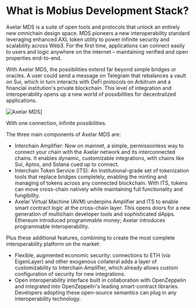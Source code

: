 # What is Mobius Development Stack?

Axelar MDS is a suite of open tools and protocols that unlock an entirely new omnichain design space. MDS pioneers a new interoperability standard leveraging enhanced AXL token utility to power infinite security and scalability across Web3. For the first time, applications can connect easily to users and logic anywhere on the internet – maintaining verified and open properties end-to-end.

With Axelar MDS, the possibilities extend far beyond simple bridges or oracles. A user could send a message on Telegram that rebalances a vault on Sui, which in turn interacts with DeFi protocols on Arbitrum and a financial institution's private blockchain. This level of integration and interoperability opens up a new world of possibilities for decentralized applications.

![Axelar MDS](/images/axelar-mds-diagram.jpg)]

With one connection, infinite possibilities.

The three main components of Axelar MDS are:

- Interchain Amplifier: Now on mainnet, a simple, permissionless way to connect your chain with the Axelar network and its interconnected chains. It enables dynamic, customizable integrations, with chains like Sui, Aptos, and Solana cued up to connect.
- Interchain Token Service (ITS): An institutional-grade set of tokenization tools that replace bridges completely, enabling the minting and managing of tokens across any connected blockchain. With ITS, tokens can move cross-chain natively while maintaining full functionality and fungibility.
- Axelar Virtual Machine (AVM) underpins Amplifier and ITS to enable smart contract logic at the cross-chain layer. This opens doors for a new generation of multichain developer tools and sophisticated dApps. Ethereum introduced programmable money; Axelar introduces programmable interoperability.  

Plus these additional features, combining to create the most complete interoperability platform on the market:

- Flexible, augmented economic security: connections to ETH (via EigenLayer) and other exogenous collateral adds a layer of customizability to Interchain Amplifier, which already allows custom configuration of security for new integrations.
- Open interoperability interface built in collaboration with OpenZeppelin and integrated into OpenZeppelin's leading smart-contract libraries. Developers adopting these open-source semantics can plug in any interoperability technology.
